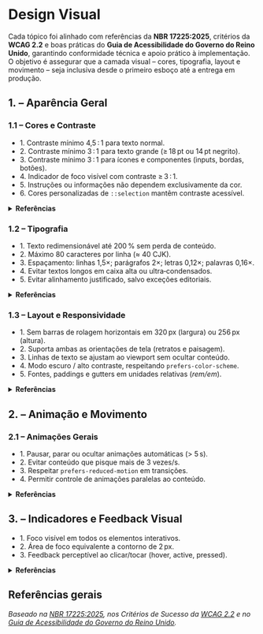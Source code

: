 
# Design Visual

Cada tópico foi alinhado com referências da **NBR 17225:2025**, critérios da **WCAG 2.2** e boas práticas do **Guia de Acessibilidade do Governo do Reino Unido**, garantindo conformidade técnica e apoio prático à implementação. O objetivo é assegurar que a camada visual – cores, tipografia, layout e movimento – seja inclusiva desde o primeiro esboço até a entrega em produção.

## 1. – Aparência Geral

### 1.1 – Cores e Contraste
- <CheckListItem>1. Contraste mínimo 4,5 : 1 para texto normal.</CheckListItem>
- <CheckListItem>2. Contraste mínimo 3 : 1 para texto grande (≥ 18 pt ou 14 pt negrito).</CheckListItem>
- <CheckListItem>3. Contraste mínimo 3 : 1 para ícones e componentes (inputs, bordas, botões).</CheckListItem>
- <CheckListItem>4. Indicador de foco visível com contraste ≥ 3 : 1.</CheckListItem>
- <CheckListItem>5. Instruções ou informações não dependem exclusivamente da cor.</CheckListItem>
- <CheckListItem>6. Cores personalizadas de <code>::selection</code> mantêm contraste acessível.</CheckListItem>

<details>
  <summary><strong>Referências</strong></summary>

  - NBR 17225:2025 – 5.11.3 / [WCAG 2.2 – C.S. 1.4.3](https://www.w3.org/WAI/WCAG22/Understanding/contrast-minimum.html)  
  - NBR 17225:2025 – 5.11.4‑6 / [WCAG 2.2 – C.S. 1.4.11](https://www.w3.org/WAI/WCAG22/Understanding/non-text-contrast.html)  
  - NBR 17225:2025 – 5.11.1 / [WCAG 2.2 – C.S. 1.4.1](https://www.w3.org/WAI/WCAG22/Understanding/use-of-color.html)

</details>

### 1.2 – Tipografia
- <CheckListItem>1. Texto redimensionável até 200 % sem perda de conteúdo.</CheckListItem>
- <CheckListItem>2. Máximo 80 caracteres por linha (≈ 40 CJK).</CheckListItem>
- <CheckListItem>3. Espaçamento: linhas 1,5×; parágrafos 2×; letras 0,12×; palavras 0,16×.</CheckListItem>
- <CheckListItem>4. Evitar textos longos em caixa alta ou ultra‑condensados.</CheckListItem>
- <CheckListItem>5. Evitar alinhamento justificado, salvo exceções editoriais.</CheckListItem>

<details>
  <summary><strong>Referências</strong></summary>

  - NBR 17225:2025 – 5.12.7 / [WCAG 2.2 – C.S. 1.4.4](https://www.w3.org/WAI/WCAG22/Understanding/resize-text.html)  
  - NBR 17225:2025 – 5.12.6 / [WCAG 2.2 – C.S. 1.4.10](https://www.w3.org/WAI/WCAG22/Understanding/reflow.html)  
  - NBR 17225:2025 – 5.12.1‑4 / [WCAG 2.2 – C.S. 1.4.12](https://www.w3.org/WAI/WCAG22/Understanding/text-spacing.html)  
  - NBR 17225:2025 – 5.12.5 / [WCAG 2.2 – C.S. 1.4.8](https://www.w3.org/WAI/WCAG22/Understanding/visual-presentation.html)

</details>

### 1.3 – Layout e Responsividade
- <CheckListItem>1. Sem barras de rolagem horizontais em 320 px (largura) ou 256 px (altura).</CheckListItem>
- <CheckListItem>2. Suporta ambas as orientações de tela (retratos e paisagem).</CheckListItem>
- <CheckListItem>3. Linhas de texto se ajustam ao viewport sem ocultar conteúdo.</CheckListItem>
- <CheckListItem>4. Modo escuro / alto contraste, respeitando <code>prefers-color-scheme</code>.</CheckListItem>
- <CheckListItem>5. Fontes, paddings e gutters em unidades relativas (<em>rem/em</em>).</CheckListItem>

<details>
  <summary><strong>Referências</strong></summary>

  - NBR 17225:2025 – 5.10.4 / [WCAG 2.2 – C.S. 1.4.10](https://www.w3.org/WAI/WCAG22/Understanding/reflow.html)  
  - NBR 17225:2025 – 5.10.3 / [WCAG 2.2 – C.S. 1.3.4](https://www.w3.org/WAI/WCAG22/Understanding/orientation.html)

</details>

## 2. – Animação e Movimento

### 2.1 – Animações Gerais
- <CheckListItem>1. Pausar, parar ou ocultar animações automáticas (> 5 s).</CheckListItem>
- <CheckListItem>2. Evitar conteúdo que pisque mais de 3 vezes/s.</CheckListItem>
- <CheckListItem>3. Respeitar <code>prefers-reduced-motion</code> em transições.</CheckListItem>
- <CheckListItem>4. Permitir controle de animações paralelas ao conteúdo.</CheckListItem>

<details>
  <summary><strong>Referências</strong></summary>

  - NBR 17225:2025 – 5.15.1 / [WCAG 2.2 – C.S. 2.2.2](https://www.w3.org/WAI/WCAG22/Understanding/pause-stop-hide.html)  
  - NBR 17225:2025 – 5.15.4 / [WCAG 2.2 – C.S. 2.3.1](https://www.w3.org/WAI/WCAG22/Understanding/three-flashes-or-below-threshold.html)  
  - NBR 17225:2025 – 5.15.2 / [WCAG 2.2 – C.S. 2.3.3](https://www.w3.org/WAI/WCAG22/Understanding/animation-from-interactions.html)

</details>

## 3. – Indicadores e Feedback Visual
- <CheckListItem>1. Foco visível em todos os elementos interativos.</CheckListItem>
- <CheckListItem>2. Área de foco equivalente a contorno de 2 px.</CheckListItem>
- <CheckListItem>3. Feedback perceptível ao clicar/tocar (hover, active, pressed).</CheckListItem>

<details>
  <summary><strong>Referências</strong></summary>

  - NBR 17225:2025 – 5.1.1 / [WCAG 2.2 – C.S. 2.4.7](https://www.w3.org/WAI/WCAG22/Understanding/focus-visible.html)  
  - NBR 17225:2025 – 5.10.5 / [WCAG 2.2 – C.S. 2.4.13](https://www.w3.org/WAI/WCAG22/Understanding/focus-appearance.html)  
  - NBR 17225:2025 – 5.8.15 / [WCAG 2.2 – C.S. 4.1.3](https://www.w3.org/WAI/WCAG22/Understanding/status-messages.html)

</details>

## Referências gerais
*Baseado na [NBR 17225:2025](../../static/nbr17225.pdf), nos Critérios de Sucesso da [WCAG 2.2](https://www.w3.org/TR/WCAG22/) e no [Guia de Acessibilidade do Governo do Reino Unido](../../static/uk_guiaboaspraticas.pdf).*
